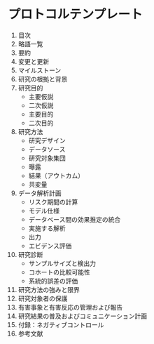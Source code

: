 # プロトコルテンプレート {#ProtocolTemplate}

1.  目次
2.  略語一覧
3.  要約
4.  変更と更新
5.  マイルストーン
6.  研究の根拠と背景
7.  研究目的
    -   主要仮説
    -   二次仮説
    -   主要目的
    -   二次目的
8.  研究方法
    -   研究デザイン
    -   データソース
    -   研究対象集団
    -   曝露
    -   結果（アウトカム）
    -   共変量
9.  データ解析計画
    -   リスク期間の計算
    -   モデル仕様
    -   データベース間の効果推定の統合
    -   実施する解析
    -   出力
    -   エビデンス評価
10. 研究診断
    -   サンプルサイズと検出力
    -   コホートの比較可能性
    -   系統的誤差の評価
11. 研究方法の強みと限界
12. 研究対象者の保護
13. 有害事象と有害反応の管理および報告
14. 研究結果の普及およびコミュニケーション計画
15. 付録：ネガティブコントロール
16. 参考文献
